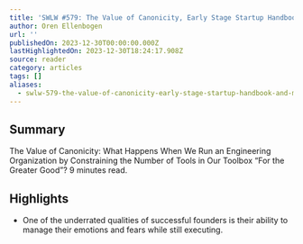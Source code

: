 ```yaml
---
title: 'SWLW #579: The Value of Canonicity, Early Stage Startup Handbook, and More.'
author: Oren Ellenbogen
url: ''
publishedOn: 2023-12-30T00:00:00.000Z
lastHighlightedOn: 2023-12-30T18:24:17.908Z
source: reader
category: articles
tags: []
aliases:
  - swlw-579-the-value-of-canonicity-early-stage-startup-handbook-and-more.
---
```

## Summary

The Value of Canonicity: What Happens When We Run an Engineering Organization by Constraining the Number of Tools in Our Toolbox “For the Greater Good”? 9 minutes read.

## Highlights
- One of the underrated qualities of successful founders is their ability to manage their emotions and fears while still executing.

